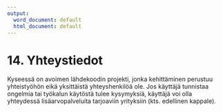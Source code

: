 ```yaml
---
output:
  word_document: default
  html_document: default
---
```

# 14. Yhteystiedot

Kyseessä on avoimen lähdekoodin projekti, jonka kehittäminen perustuu yhteistyöhön eikä yksittäistä yhteyshenkilöä ole. Jos käyttäjä tunnistaa ongelmia tai työkalun käytöstä tulee kysymyksiä, käyttäjä voi olla yhteydessä lisäarvopalveluita tarjoaviin yrityksiin (kts. edellinen kappale).
